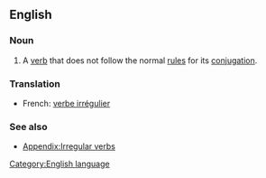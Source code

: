 ==English==

===Noun===
{{wikipedia}}
{{en-noun|sg=[[irregular]] [[verb]]}}
# A [[verb]] that does not follow the normal [[rule]]s for its [[conjugation]].

===Translation===
*French: [[verbe irrégulier]]

===See also=== 
*[[Appendix:Irregular verbs]]

[[Category:English language]]